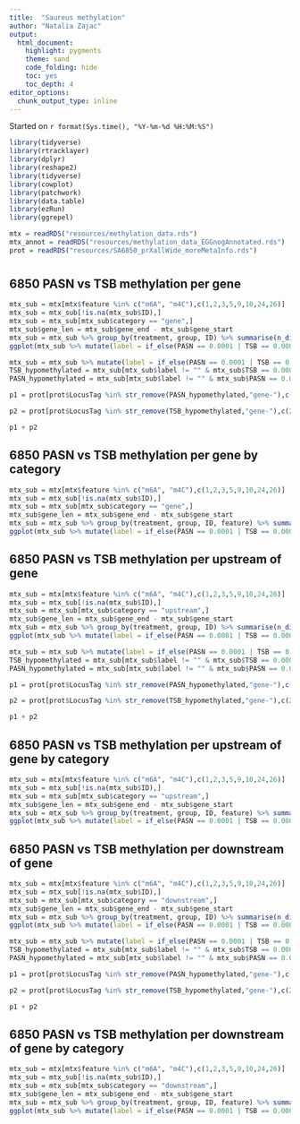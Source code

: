 ```yaml
---
title:  "Saureus methylation"
author: "Natalia Zajac"
output:
  html_document: 
    highlight: pygments
    theme: sand
    code_folding: hide
    toc: yes
    toc_depth: 4
editor_options: 
  chunk_output_type: inline
---
```


Started on `r format(Sys.time(), "%Y-%m-%d %H:%M:%S")`

```r
library(tidyverse)
library(rtracklayer)
library(dplyr)
library(reshape2)
library(tidyverse)
library(cowplot)
library(patchwork)
library(data.table)
library(ezRun)
library(ggrepel)

mtx = readRDS("resources/methylation_data.rds")
mtx_annot = readRDS("resources/methylation_data_EGGnogAnnotated.rds")
prot = readRDS("resources/SA6850_prXallWide_moreMetaInfo.rds")
```

# {.tabset}

## 6850 PASN vs TSB methylation per gene

```r
mtx_sub = mtx[mtx$feature %in% c("m6A", "m4C"),c(1,2,3,5,9,10,24,26)]
mtx_sub = mtx_sub[!is.na(mtx_sub$ID),]
mtx_sub = mtx_sub[mtx_sub$category == "gene",]
mtx_sub$gene_len = mtx_sub$gene_end - mtx_sub$gene_start
mtx_sub = mtx_sub %>% group_by(treatment, group, ID) %>% summarise(n_distinct(start), mean(gene_len)) %>% mutate(prop_methylated = `n_distinct(start)`/`mean(gene_len)`) %>% dplyr::select(c(-4,-5)) %>% pivot_wider(values_from = prop_methylated, names_from = treatment) %>% filter(group == "6850") %>% replace(is.na(.), 0.0001) 
ggplot(mtx_sub %>% mutate(label = if_else(PASN == 0.0001 | TSB == 0.0001, ID, "")),aes(PASN,TSB)) + geom_point() + scale_x_log10() + scale_y_log10() + geom_abline() + geom_label_repel(aes(label = label), max.overlaps = 50)

mtx_sub = mtx_sub %>% mutate(label = if_else(PASN == 0.0001 | TSB == 0.0001, ID, ""))
TSB_hypomethylated = mtx_sub[mtx_sub$label != "" & mtx_sub$TSB == 0.0001,]$label
PASN_hypomethylated = mtx_sub[mtx_sub$label != "" & mtx_sub$PASN == 0.0001,]$label

p1 = prot[prot$LocusTag %in% str_remove(PASN_hypomethylated,"gene-"),c(28, 39, 56, 58)] %>% ggplot(aes(FDR.PASNvsTSB_givenAncestor, p.value.PASNvsTSB_givenAncestor)) + geom_point() + ylim(0,0.05) + geom_label_repel(aes(label = gene)) + ggtitle("PASN_hypomethylated")

p2 = prot[prot$LocusTag %in% str_remove(TSB_hypomethylated,"gene-"),c(28, 39, 56, 58)] %>% ggplot(aes(FDR.PASNvsTSB_givenAncestor, p.value.PASNvsTSB_givenAncestor)) + geom_point() + ylim(0,0.05) + geom_label_repel(aes(label = gene)) + ggtitle("TSB_hypomethylated")

p1 + p2
```

## 6850 PASN vs TSB methylation per gene by category

```r
mtx_sub = mtx[mtx$feature %in% c("m6A", "m4C"),c(1,2,3,5,9,10,24,26)]
mtx_sub = mtx_sub[!is.na(mtx_sub$ID),]
mtx_sub = mtx_sub[mtx_sub$category == "gene",]
mtx_sub$gene_len = mtx_sub$gene_end - mtx_sub$gene_start
mtx_sub = mtx_sub %>% group_by(treatment, group, ID, feature) %>% summarise(n_distinct(start), mean(gene_len)) %>% mutate(prop_methylated = `n_distinct(start)`/`mean(gene_len)`) %>% dplyr::select(c(-5,-6)) %>% pivot_wider(values_from = prop_methylated, names_from = treatment) %>% filter(group == "6850") %>% replace(is.na(.), 0.0001) 
ggplot(mtx_sub %>% mutate(label = if_else(PASN == 0.0001 | TSB == 0.0001, ID, "")),aes(PASN,TSB, color = feature)) + geom_point() + scale_x_log10() + scale_y_log10() + geom_abline() + geom_label_repel(aes(label = label), max.overlaps = 50)
```


## 6850 PASN vs TSB methylation per upstream of gene

```r
mtx_sub = mtx[mtx$feature %in% c("m6A", "m4C"),c(1,2,3,5,9,10,24,26)]
mtx_sub = mtx_sub[!is.na(mtx_sub$ID),]
mtx_sub = mtx_sub[mtx_sub$category == "upstream",]
mtx_sub$gene_len = mtx_sub$gene_end - mtx_sub$gene_start
mtx_sub = mtx_sub %>% group_by(treatment, group, ID) %>% summarise(n_distinct(start), mean(gene_len)) %>% mutate(prop_methylated = `n_distinct(start)`/`mean(gene_len)`) %>% dplyr::select(c(-4,-5)) %>% pivot_wider(values_from = prop_methylated, names_from = treatment) %>% filter(group == "6850") %>% replace(is.na(.), 0.0001) 
ggplot(mtx_sub %>% mutate(label = if_else(PASN == 0.0001 | TSB == 0.0001, ID, "")),aes(PASN,TSB)) + geom_point() + scale_x_log10() + scale_y_log10() + geom_abline() + geom_label_repel(aes(label = label), max.overlaps = 50)

mtx_sub = mtx_sub %>% mutate(label = if_else(PASN == 0.0001 | TSB == 0.0001, ID, ""))
TSB_hypomethylated = mtx_sub[mtx_sub$label != "" & mtx_sub$TSB == 0.0001,]$label
PASN_hypomethylated = mtx_sub[mtx_sub$label != "" & mtx_sub$PASN == 0.0001,]$label

p1 = prot[prot$LocusTag %in% str_remove(PASN_hypomethylated,"gene-"),c(28, 39, 56, 58)] %>% ggplot(aes(FDR.PASNvsTSB_givenAncestor, p.value.PASNvsTSB_givenAncestor)) + geom_point() + ylim(0,0.05) + geom_label_repel(aes(label = gene)) + ggtitle("PASN_hypomethylated")

p2 = prot[prot$LocusTag %in% str_remove(TSB_hypomethylated,"gene-"),c(28, 39, 56, 58)] %>% ggplot(aes(FDR.PASNvsTSB_givenAncestor, p.value.PASNvsTSB_givenAncestor)) + geom_point() + ylim(0,0.05) + geom_label_repel(aes(label = gene)) + ggtitle("TSB_hypomethylated")

p1 + p2
```

## 6850 PASN vs TSB methylation per upstream of gene by category

```r
mtx_sub = mtx[mtx$feature %in% c("m6A", "m4C"),c(1,2,3,5,9,10,24,26)]
mtx_sub = mtx_sub[!is.na(mtx_sub$ID),]
mtx_sub = mtx_sub[mtx_sub$category == "upstream",]
mtx_sub$gene_len = mtx_sub$gene_end - mtx_sub$gene_start
mtx_sub = mtx_sub %>% group_by(treatment, group, ID, feature) %>% summarise(n_distinct(start), mean(gene_len)) %>% mutate(prop_methylated = `n_distinct(start)`/`mean(gene_len)`) %>% dplyr::select(c(-5,-6)) %>% pivot_wider(values_from = prop_methylated, names_from = treatment) %>% filter(group == "6850") %>% replace(is.na(.), 0.0001) 
ggplot(mtx_sub %>% mutate(label = if_else(PASN == 0.0001 | TSB == 0.0001, ID, "")),aes(PASN,TSB,color = feature)) + geom_point() + scale_x_log10() + scale_y_log10() + geom_abline() + geom_label_repel(aes(label = label), max.overlaps = 50)
```


## 6850 PASN vs TSB methylation per downstream of gene

```r
mtx_sub = mtx[mtx$feature %in% c("m6A", "m4C"),c(1,2,3,5,9,10,24,26)]
mtx_sub = mtx_sub[!is.na(mtx_sub$ID),]
mtx_sub = mtx_sub[mtx_sub$category == "downstream",]
mtx_sub$gene_len = mtx_sub$gene_end - mtx_sub$gene_start
mtx_sub = mtx_sub %>% group_by(treatment, group, ID) %>% summarise(n_distinct(start), mean(gene_len)) %>% mutate(prop_methylated = `n_distinct(start)`/`mean(gene_len)`) %>% dplyr::select(c(-4,-5)) %>% pivot_wider(values_from = prop_methylated, names_from = treatment) %>% filter(group == "6850") %>% replace(is.na(.), 0.0001) 
ggplot(mtx_sub %>% mutate(label = if_else(PASN == 0.0001 | TSB == 0.0001, ID, "")),aes(PASN,TSB)) + geom_point() + scale_x_log10() + scale_y_log10() + geom_abline() + geom_label_repel(aes(label = label), max.overlaps = 50)

mtx_sub = mtx_sub %>% mutate(label = if_else(PASN == 0.0001 | TSB == 0.0001, ID, ""))
TSB_hypomethylated = mtx_sub[mtx_sub$label != "" & mtx_sub$TSB == 0.0001,]$label
PASN_hypomethylated = mtx_sub[mtx_sub$label != "" & mtx_sub$PASN == 0.0001,]$label

p1 = prot[prot$LocusTag %in% str_remove(PASN_hypomethylated,"gene-"),c(28, 39, 56, 58)] %>% ggplot(aes(FDR.PASNvsTSB_givenAncestor, p.value.PASNvsTSB_givenAncestor)) + geom_point() + ylim(0,0.05) + geom_label_repel(aes(label = gene)) + ggtitle("PASN_hypomethylated")

p2 = prot[prot$LocusTag %in% str_remove(TSB_hypomethylated,"gene-"),c(28, 39, 56, 58)] %>% ggplot(aes(FDR.PASNvsTSB_givenAncestor, p.value.PASNvsTSB_givenAncestor)) + geom_point() + ylim(0,0.05) + geom_label_repel(aes(label = gene)) + ggtitle("TSB_hypomethylated")

p1 + p2
```


## 6850 PASN vs TSB methylation per downstream of gene by category

```r
mtx_sub = mtx[mtx$feature %in% c("m6A", "m4C"),c(1,2,3,5,9,10,24,26)]
mtx_sub = mtx_sub[!is.na(mtx_sub$ID),]
mtx_sub = mtx_sub[mtx_sub$category == "downstream",]
mtx_sub$gene_len = mtx_sub$gene_end - mtx_sub$gene_start
mtx_sub = mtx_sub %>% group_by(treatment, group, ID, feature) %>% summarise(n_distinct(start), mean(gene_len)) %>% mutate(prop_methylated = `n_distinct(start)`/`mean(gene_len)`) %>% dplyr::select(c(-5,-6)) %>% pivot_wider(values_from = prop_methylated, names_from = treatment) %>% filter(group == "6850") %>% replace(is.na(.), 0.0001) 
ggplot(mtx_sub %>% mutate(label = if_else(PASN == 0.0001 | TSB == 0.0001, ID, "")),aes(PASN,TSB, color = feature)) + geom_point() + scale_x_log10() + scale_y_log10() + geom_abline() + geom_label_repel(aes(label = label), max.overlaps = 50)

```
